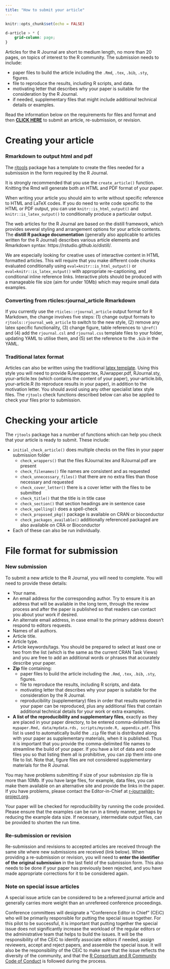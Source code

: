 ```yaml
---
title: "How to submit your article"
---
```


```r
knitr::opts_chunk$set(echo = FALSE)
```

```css
d-article > * {
    grid-column: page;
}
```

Articles for the R Journal are short to medium length, no more than 20 pages, on topics of interest to the R community. The submission needs to include:

- paper files to build the article including the `.Rmd`, `.tex`, `.bib`, `.sty`, figures. 
- file to reproduce the results, including R scripts, and data.
- motivating letter that describes why your paper is suitable for the consideration by the R Journal.
- if needed, supplementary files that might include additional technical details or examples.

<div class = "rj-blue"> Read the information below on the requirements for files and format and then **[CLICK HERE](https://forms.gle/ykj6QcoGQD5ctnA5A)** to submit an article, re-submission, or revision. </div>

# Creating your article 

### Rmarkdown to output html and pdf

The [rjtools](https://rjournal.github.io/rjtools/) package has a template to create the files needed for a submission in the form required by the R Journal. 

It is strongly recommended that you use the `create_article()` function. Knitting the Rmd will generate both an HTML and PDF format of your paper. 

When writing your article you should aim to write without specific reference to HTML and LaTeX codes. If you do need to write code specific to the HTML or PDF output, you can use `knitr::is_html_output()` and `knitr::is_latex_output()` to
conditionally produce a particular output.

The web articles for the R Journal are based on the distill framework, which provides several styling and arrangement options for your article contents. The **distill R package documentation** (generally also applicable to articles 
written for the R Journal) describes various article elements and Rmarkdown syntax:
https://rstudio.github.io/distill/. 

We are especially looking for creative uses of interactive content in HTML formatted articles. This will require that you make different code chunks evaluated conditionally using `eval=knitr::is_html_output()` or `eval=knitr::is_latex_output()` with appropriate re-captioning, and conditional inline reference links. Interactive plots should be produced with a manageable file size (aim for under 10Mb) which may require small data examples.

### Converting from rticles:rjournal_article Rmarkdown

If you currently use the `rticles::rjournal_article` output format for R Markdown, the change involves five steps: (1) change output formats to `rjtools::rjournal_web_article` to switch to the new style, (2) remove any latex specific functionality, (3) change figure, table references to `\@ref()` and (4) add the `rjournal.csl` and `rjournal.css` template files to your folder, updating YAML to utilise them, and (5) set the reference to the `.bib` in the YAML.

### Traditional latex format

Articles can also be written using the  traditional [latex template](https://journal.r-project.org/share/RJtemplate.zip).  Using this style you will need to provide RJwrapper.tex, RJwrapper.pdf, RJournal.sty, your-article.tex (which contains the content of your paper), your-article.bib, your-article.R (to reproduce results in your paper), in addition to the motivation letter. You should avoid using any other specialist latex style files. The `rjtools` check functions described below can also be applied to check your files prior to submission.

# Checking your article

The `rjtools` package has a number of functions which can help you check that your article is ready to submit. These include:

- `initial_check_article()` does multiple checks on the files in your paper submission folder
    - `check_wrappers()` that the files RJournal.tex and RJournal.pdf are present
    - `check_filenames()` file names are consistent and as requested
    - `check_unnecessary_files()` that there are no extra files than those necessary and requested
    - `check_cover_letter()` there is a cover letter with the files to be submitted
    - `check_title()` that the title is in title case
    - `check_section()` that section headings are in sentence case
    - `check_spelling()` does a spell-check
    - `check_proposed_pkg()` package is available on CRAN or bioconductor
    - `check_packages_available()` additionally referenced packaged are also available on CRA or Bioconductor
- Each of these can also be run individually.

# File format for submission

### New submission

To submit a new article to the R Journal, you will need to complete. You will need to provide these details:

- Your name.
- An email address for the corresponding author. Try to ensure it is an address that will be available in the long term, through the review process and after the paper is published so that readers can contact you about your work if desired.
- An alternate email address, in case email to the primary address doesn't respond to editors requests.
- Names of all authors.
- Article title.
- Article type.
- Article keywords/tags. You should be prepared to select at least one or two from the list (which is the same as the current CRAN Task Views) and you are free to add an additional words or phrases that accurately describe your paper.
- **Zip** file containing:
    - paper files to build the article including the `.Rmd`, `.tex`, `.bib`, `.sty`, figures. 
    - file to reproduce the results, including R scripts, and data.
    - motivating letter that describes why your paper is suitable for the consideration by the R Journal.
    - reproducibility (supplementary) files in order that results reported in your paper can be reproduced, plus any additional files that contain additional technical details for your work or extra examples.
- **A list of the reproducibility and supplementary files**, exactly as they are placed in your paper directory, to be entered comma-delimited like `mypaper.Rmd, data/mydata.rds, scripts/mycode.R, appendix.pdf`. This list is used to automatically build the `.zip` file that is distributed along with your paper as supplementary materials, when it is published. Thus it is important that you provide the comma-delimited file names to streamline the build of your paper. If you have a lot of data and code files you so that listing them all is prohibitive, you can zip them into one file to list. Note that, figure files are not considered supplementary materials for the R Journal. 

You may have problems submitting if size of your submission zip file is more than 10Mb. If you have large files, for example, data files, you can make them available on an alternative site and provide the links in the paper. If you have problems, please contact the Editor-in-Chief at <r-journal@r-project.org>.

Your paper will be checked for reproducibility by running the code provided. Please ensure that the examples can be run in a timely manner, perhaps by reducing the example data size. If necessary, intermediate output files, can be provided to shorten the run time.

### Re-submission or revision

Re-submission and revisions to accepted articles are received through the same site where new submissions are received (link below). When providing a re-submission or revision, you will need to **enter the identifier of the original submission** in the last field of the submission form. This also needs to be done if your paper has previously been rejected, and you have made appropriate corrections for it to be considered again.

### Note on special issue articles

A special issue article can be considered to be a refereed journal article and generally carries more weight than an unrefereed conference proceedings.

Conference committees will designate a "Conference Editor in Chief" (CEiC) who
will be primarily responsible for putting the special issue together. For 
this pilot to be successful, it is important that putting together the
special issue does not significantly increase the workload of the regular
editors or the administrative team that helps to build the issues. It
will be the responsibility of the CEiC to identify associate editors if needed,
assign reviewers, accept and reject papers, and assemble the special issue.
It will also be the responsibility of the CEiC to make sure that the issue reflects the diversity of the community, and that the
[R Consortium and R Community Code of Conduct](https://wiki.r-consortium.org/view/R_Consortium_and_the_R_Community_Code_of_Conduct) 
is followed during the process. 

